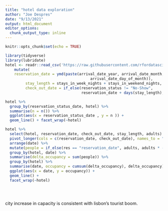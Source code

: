 ```yaml
---
title: "hotel data exploration"
author: "Joe Despres"
date: "9/13/2021"
output: html_document
editor_options: 
  chunk_output_type: inline
---
```


```r
knitr::opts_chunk$set(echo = TRUE)

library(tidyverse)
library(lubridate)
hotel <- readr::read_csv('https://raw.githubusercontent.com/rfordatascience/tidytuesday/master/data/2020/2020-02-11/hotels.csv') %>% 
    mutate(
    reservation_date = ymd(paste(arrival_date_year, arrival_date_month,
                                      arrival_date_day_of_month)),
         stay_length = stays_in_week_nights + stays_in_weekend_nights,
         check_out_date = if_else(reservation_status != "No-Show",
                                  reservation_date + days(stay_length), ymd("NA"))) 

```

```r
hotel %>% 
  group_by(reservation_status_date, hotel) %>% 
  summarise(n = n()) %>%
  ggplot(aes(x = reservation_status_date , y = n )) +
  geom_line() + facet_wrap(~hotel)
```

```r
hotel %>%  
  select(hotel, reservation_date, check_out_date, stay_length, adults) %>% 
  pivot_longer(cols = c(reservation_date, check_out_date), names_to = "res", values_to = "date") %>% 
  arrange(date) %>% 
  mutate(people = if_else(res == "reservation_date", adults, adults * -1)) %>% 
  group_by(hotel, date) %>% 
  summarise(delta_occupancy = sum(people)) %>% 
  group_by(hotel) %>% 
  summarise(date, occupancy = cumsum(delta_occupancy), delta_occupancy) %>% 
  ggplot(aes(x = date, y = occupancy)) + 
  geom_line() + 
  facet_wrap(~hotel)

         
        
```

city increase in capacity is consistent with lisbon's tourist boom. 


